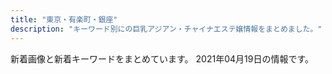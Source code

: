 ```yaml
---
title: "東京・有楽町・銀座"
description: "キーワード別にの巨乳アジアン・チャイナエステ嬢情報をまとめました。"
---
```


新着画像と新着キーワードをまとめています。
2021年04月19日の情報です。

<DmmAffiliateIns />
<KeywordTable
  shops={
    [
    {
        "station": "\u5c0f\u4f1d\u99ac\u753a\u99c53\u756a\u51fa\u53e3",
        "name": "\u30eb\u30ca\u30b7\u30e3\u30a4\u30f3",
        "img_links": [
            "http://luna-shine.info/uploads/lunashine/2019/12/e5beaee4bfa1e59bbee78987_201912071546181.jpg",
            "http://luna-shine.info/uploads/lunashine/2019/04/e5beaee4bfa1e59bbee78987_201903161627478.jpg",
            "http://luna-shine.info/uploads/lunashine/2014/04/image_e589afe69cac.png",
            "http://luna-shine.info/uploads/lunashine/2014/05/naomi1-276x3584.jpg",
            "http://luna-shine.info/uploads/lunashine/images/rq03.jpg",
            "http://luna-shine.info/uploads/lunashine/2015/09/1-12041z120344c1_e589afe69cac_e589afe69cac.jpg",
            "http://luna-shine.info/uploads/lunashine/2013/01/room-5.jpg",
            "http://luna-shine.info/uploads/lunashine/2019/05/e5beaee4bfa1e59bbee78987_201905171313091.jpg",
            "http://luna-shine.info/uploads/lunashine/2014/06/image-14.jpeg",
            "http://luna-shine.info/uploads/lunashine/2013/01/room-3.jpg",
            "http://luna-shine.info/uploads/lunashine/2013/01/room-10.jpg",
            "http://luna-shine.info/uploads/lunashine/2019/04/e5beaee4bfa1e59bbee78987_2019031616274791.jpg",
            "http://luna-shine.info/uploads/lunashine/2013/01/room-8.jpg",
            "http://luna-shine.info/uploads/lunashine/2013/01/room-7.jpg",
            "http://luna-shine.info/uploads/lunashine/2012/12/topview4.jpg",
            "http://luna-shine.info/uploads/lunashine/2015/01/11.jpg",
            "http://luna-shine.info/uploads/lunashine/2013/10/e381bfe382841_e589afe69cac.jpg",
            "http://luna-shine.info/uploads/lunashine/images/rq01.jpg",
            "http://luna-shine.info/uploads/lunashine/2014/06/image-15.jpeg",
            "http://luna-shine.info/uploads/lunashine/2019/03/e5beaee4bfa1e59bbee78987_201903161627476.jpg",
            "http://luna-shine.info/uploads/lunashine/2015/12/qqe59bbee7898720151214133747.jpg",
            "http://luna-shine.info/uploads/lunashine/2019/04/flash1.jpg",
            "http://luna-shine.info/uploads/lunashine/2013/05/p1020464_e589afe69cac.jpg",
            "http://luna-shine.info/uploads/lunashine/2014/06/9c1b42356edc1bb51d040e0a1783fa97.png",
            "http://luna-shine.info/uploads/lunashine/2015/01/2_e589afe69cac.jpg",
            "http://luna-shine.info/uploads/lunashine/2012/12/topview3.jpg",
            "http://luna-shine.info/uploads/lunashine/images/picup.png",
            "http://luna-shine.info/uploads/lunashine/2015/04/1111_e589afe69cac.jpg",
            "http://luna-shine.info/uploads/lunashine/2013/01/room-6.jpg",
            "http://luna-shine.info/uploads/lunashine/images/new_tit.jpg",
            "http://luna-shine.info/uploads/lunashine/2019/04/tel.jpg",
            "http://luna-shine.info/uploads/lunashine/2015/03/11111.jpg",
            "http://luna-shine.info/uploads/lunashine/2013/03/img_0522_e589afe69cac-1000x1333.jpg",
            "http://luna-shine.info/uploads/lunashine/2013/10/e381bfe38286e3818d-5_e589afe69cac.jpg",
            "http://luna-shine.info/uploads/lunashine/2015/04/1111_e589afe69cac1.jpg",
            "http://luna-shine.info/uploads/lunashine/2019/05/e5beaee4bfa1e59bbee78987_20190517131309.jpg",
            "http://luna-shine.info/uploads/lunashine/2016/11/31.jpg",
            "http://luna-shine.info/uploads/lunashine/2013/01/img_0370_e589afe69cac-276x368.jpg",
            "http://luna-shine.info/uploads/lunashine/2017/03/saki.jpg",
            "http://luna-shine.info/uploads/lunashine/2019/04/bottom.jpg",
            "http://luna-shine.info/uploads/lunashine/2013/01/room-1.jpg",
            "http://luna-shine.info/uploads/lunashine/2013/01/room-11.jpg",
            "http://luna-shine.info/uploads/lunashine/2020/01/e5beaee4bfa1e59bbee78987_20190517131309.jpg",
            "http://luna-shine.info/uploads/lunashine/2017/04/22221.jpg",
            "http://luna-shine.info/uploads/lunashine/2015/01/0.jpg",
            "http://luna-shine.info/uploads/lunashine/2013/01/qiu-1.jpg",
            "http://luna-shine.info/uploads/lunashine/2019/07/qqe59bbee78987201504181707251.jpg",
            "http://luna-shine.info/uploads/lunashine/2013/10/e38182e38286e381bf3_e589afe69cac.jpg",
            "http://luna-shine.info/uploads/lunashine/images/no-photo.jpg",
            "http://luna-shine.info/uploads/lunashine/2013/10/4_e589afe69cac.jpg",
            "http://luna-shine.info/uploads/lunashine/2019/01/e5beaee4bfa1e59bbee78987_20190124144601.jpg",
            "http://luna-shine.info/uploads/lunashine/2014/05/22.jpg",
            "http://luna-shine.info/uploads/lunashine/2013/11/e381afe3828be3818b-1000x1333.jpg",
            "http://luna-shine.info/uploads/lunashine/2016/12/img_4240.jpg",
            "http://luna-shine.info/uploads/lunashine/2013/01/room-2.jpg",
            "http://luna-shine.info/uploads/lunashine/2014/05/naomi1-276x3583.jpg",
            "http://luna-shine.info/uploads/lunashine/2017/03/saki1.jpg",
            "http://luna-shine.info/uploads/lunashine/2019/04/e5beaee4bfa1e59bbee78987_201903161627475.jpg",
            "http://luna-shine.info/uploads/lunashine/2018/05/2.jpg",
            "http://luna-shine.info/uploads/lunashine/images/new_d.jpg",
            "http://luna-shine.info/uploads/lunashine/2013/01/img_0427_e589afe69cac-276x368.jpg",
            "http://luna-shine.info/uploads/lunashine/2013/01/room-9.jpg",
            "http://luna-shine.info/uploads/lunashine/2013/10/e381bfe3818d2_e589afe69cac.jpg",
            "http://luna-shine.info/uploads/lunashine/2015/06/image1-266x4001.jpg",
            "http://luna-shine.info/uploads/lunashine/2012/12/topview0.jpg",
            "http://luna-shine.info/uploads/lunashine/2012/12/topview1.jpg",
            "http://luna-shine.info/uploads/lunashine/2013/11/e381afe3828be3818befbc92-1000x1333.jpg",
            "http://luna-shine.info/uploads/lunashine/2015/03/171f728230a16701d87b9e61ba70edf8.png",
            "http://luna-shine.info/uploads/lunashine/2012/12/mailmaka.jpg",
            "http://luna-shine.info/uploads/lunashine/2019/03/e5beaee4bfa1e59bbee78987_201903141535171.jpg",
            "http://luna-shine.info/uploads/lunashine/2015/03/8dbe4d07b4f1258c30f14b30e60c1466.png",
            "http://luna-shine.info/uploads/lunashine/2012/12/mobile.jpg",
            "http://luna-shine.info/uploads/lunashine/2019/12/e5beaee4bfa1e59bbee78987_20191207154634.jpg"
        ],
        "keywords": {
            "G": 6,
            "84": 3,
            "87": 12,
            "82": 3,
            "C": 12,
            "89": 21,
            "81": 3,
            "F": 6,
            "85": 6,
            "\u30bb\u30af\u30b7\u30fc": 1,
            "E": 13,
            "88": 21,
            "86": 6,
            "\u80f8": 2,
            "D": 30
        },
        "url": "http://luna-shine.info/"
    },
    {
        "station": "\u65b0\u5bcc\u753a\u99c5",
        "img_links": [
            "http://xn--vckg5a5c7c8c1czd.in.net/images/staff_images/cg5.jpg",
            "http://xn--vckg5a5c7c8c1czd.in.net/images/slider/slide2.jpg",
            "http://xn--vckg5a5c7c8c1czd.in.net/images/staff_images/top_small_16.jpg",
            "http://xn--vckg5a5c7c8c1czd.in.net/images/slider/slide3s.jpg",
            "http://xn--vckg5a5c7c8c1czd.in.net/images/staff_images/cg14.jpg",
            "http://xn--vckg5a5c7c8c1czd.in.net/images/staff_images/top_small_14.jpg",
            "http://xn--vckg5a5c7c8c1czd.in.net/images/staff_images/top_small_17.jpg",
            "http://xn--vckg5a5c7c8c1czd.in.net/images/an_2_05.jpg",
            "http://xn--vckg5a5c7c8c1czd.in.net/images/QRcode.jpg",
            "http://xn--vckg5a5c7c8c1czd.in.net/images/slider/slide2s.jpg",
            "http://xn--vckg5a5c7c8c1czd.in.net/images/an_1_02.jpg",
            "http://xn--vckg5a5c7c8c1czd.in.net/images/no.png",
            "http://xn--vckg5a5c7c8c1czd.in.net/images/an_2_06.jpg",
            "http://xn--vckg5a5c7c8c1czd.in.net/images/slider/slide1.jpg",
            "http://xn--vckg5a5c7c8c1czd.in.net/images/an_2_03.jpg",
            "http://xn--vckg5a5c7c8c1czd.in.net/images/an_2_07.jpg",
            "http://xn--vckg5a5c7c8c1czd.in.net/images/an_1_07.jpg",
            "http://xn--vckg5a5c7c8c1czd.in.net/images/an_2_02.jpg",
            "http://xn--vckg5a5c7c8c1czd.in.net/images/an_1_06.jpg",
            "http://xn--vckg5a5c7c8c1czd.in.net/images/an_1_03.jpg",
            "http://xn--vckg5a5c7c8c1czd.in.net/images/staff_images/cg17.jpg",
            "http://xn--vckg5a5c7c8c1czd.in.net/images/slider/slide3.jpg",
            "http://xn--vckg5a5c7c8c1czd.in.net/images/an_2_04.jpg",
            "http://xn--vckg5a5c7c8c1czd.in.net/images/staff_images/top_small_5.jpg",
            "http://xn--vckg5a5c7c8c1czd.in.net/images/an_1_04.jpg",
            "http://xn--vckg5a5c7c8c1czd.in.net/images/staff_images/top_small_1.jpg",
            "http://xn--vckg5a5c7c8c1czd.in.net/images/slider/slide1s.jpg",
            "http://xn--vckg5a5c7c8c1czd.in.net/images/index_01.jpg",
            "http://xn--vckg5a5c7c8c1czd.in.net/images/staff_images/cg1.jpg",
            "http://xn--vckg5a5c7c8c1czd.in.net/images/staff_images/cg16.jpg"
        ],
        "name": "\u7652\u3057\u306e\u6d77",
        "url": "http://xn--vckg5a5c7c8c1czd.in.net/",
        "keywords": {
            "86": 20,
            "D": 16,
            "E": 4
        }
    },
    {
        "keywords": {
            "89": 3,
            "85": 3,
            "D": 6,
            "88": 3,
            "C": 3,
            "86": 6,
            "E": 6
        },
        "url": "http://sweet-massage.work/",
        "img_links": [
            "http://sweet-massage.work/sp/img/st4.jpg",
            "http://sweet-massage.work/sp/img/s2.jpg",
            "http://sweet-massage.work/img/foot-body.jpg",
            "http://sweet-massage.work/img/nos.jpg",
            "http://sweet-massage.work/img/sta3.jpg",
            "http://sweet-massage.work/sp/img/st02.jpg",
            "http://sweet-massage.work/img/st03.jpg",
            "http://sweet-massage.work/sp/img/st005.jpg",
            "http://sweet-massage.work/img/s2.jpg",
            "http://sweet-massage.work/sp/img/time.jpg",
            "http://sweet-massage.work/sp/img/t-r.jpg",
            "http://sweet-massage.work/img/st02.jpg",
            "http://sweet-massage.work/sp/img/st03.jpg",
            "http://sweet-massage.work/img/st005.jpg",
            "http://sweet-massage.work/sp/img/s4.jpg",
            "http://sweet-massage.work/sp/img/s3.jpg",
            "http://sweet-massage.work/sp/img/t-a.jpg",
            "http://sweet-massage.work/img/m1.png",
            "http://sweet-massage.work/sp/img/st04.jpg",
            "http://sweet-massage.work/sp/img/st01.jpg",
            "http://sweet-massage.work/sp/img/add2.jpg",
            "http://sweet-massage.work/sp/img/t-o.jpg",
            "http://sweet-massage.work/sp/img/st5.jpg",
            "http://sweet-massage.work/img/sta2.jpg",
            "http://sweet-massage.work/sp/img/pc.jpg",
            "http://sweet-massage.work/sp/img/t-s.jpg",
            "http://sweet-massage.work/img/st4.jpg",
            "http://sweet-massage.work/sp/img/add.jpg",
            "http://sweet-massage.work/sp/img/tit.jpg",
            "http://sweet-massage.work/img/st04.jpg",
            "http://sweet-massage.work/sp/img/tel.jpg",
            "http://sweet-massage.work/sp/img/sys.jpg",
            "http://sweet-massage.work/img/s5.jpg",
            "http://sweet-massage.work/img/st05.jpg",
            "http://sweet-massage.work/sp/img/st3.jpg",
            "http://sweet-massage.work/img/s1.jpg",
            "http://sweet-massage.work/img/sta4.jpg",
            "http://sweet-massage.work/sp/img/botton.jpg",
            "http://sweet-massage.work/img/st01.jpg",
            "http://sweet-massage.work/sp/img/t-t.jpg",
            "http://sweet-massage.work/img/st5.jpg",
            "http://sweet-massage.work/img/st3.jpg",
            "http://sweet-massage.work/img/st1.jpg",
            "http://sweet-massage.work/sp/img/st2.jpg",
            "http://sweet-massage.work/img/mobile-1.png",
            "http://sweet-massage.work/sp/img/st05.jpg",
            "http://sweet-massage.work/sp/img/s5.jpg",
            "http://sweet-massage.work/img/st2.jpg",
            "http://sweet-massage.work/img/s3.jpg",
            "http://sweet-massage.work/sp/img/info.jpg",
            "http://sweet-massage.work/sp/img/pic.jpg",
            "http://sweet-massage.work/img/sta1.jpg",
            "http://sweet-massage.work/sp/img/st1.jpg",
            "http://sweet-massage.work/img/sta5.jpg",
            "http://sweet-massage.work/img/s4.jpg"
        ],
        "station": "\u8305\u5834\u753a\u99c53\u756a\u51fa\u53e3",
        "name": "Sweet"
    },
    {
        "url": "https://melodyspa.tokyo/",
        "station": "JR\u65b0\u65e5\u672c\u6a4b\u99c56\u756a\u51fa\u53e3",
        "img_links": [
            "https://melodyspa.tokyo/images/st/miho.jpg",
            "https://melodyspa.tokyo/images/st/ringo.jpg",
            "https://melodyspa.tokyo/images/st/risa.jpg",
            "https://melodyspa.tokyo/images/st/yuri.jpg",
            "https://melodyspa.tokyo/images/st/yuna1.jpg",
            "https://melodyspa.tokyo/images/st/rara2.jpg",
            "https://melodyspa.tokyo/images/st/mina2.jpg",
            "https://melodyspa.tokyo/images/st/you3.jpg",
            "https://melodyspa.tokyo/images/st/yuna2.jpg",
            "https://melodyspa.tokyo/images/st/yuna.jpg",
            "https://melodyspa.tokyo/images/st/mina.jpg",
            "https://melodyspa.tokyo/images/share/pagetop.png",
            "https://melodyspa.tokyo/images/st/you.jpg",
            "https://melodyspa.tokyo/images/topimage/topimage.jpg",
            "https://melodyspa.tokyo/images/st/you2.jpg"
        ],
        "name": "Melody Spa -\u30e1\u30ed\u30c7\u30a3 \u30b9\u30d1-",
        "keywords": {
            "86": 4,
            "C": 30,
            "F": 2
        }
    },
    {
        "station": "\u6771\u9280\u5ea7\u99c5A7\u51fa\u53e3",
        "keywords": {
            "D": 4,
            "C": 1,
            "E": 1,
            "89": 1,
            "87": 1
        },
        "img_links": [
            "https://est-tiara.info/staffPhoto/b20201016083828.jpg",
            "https://est-tiara.info/staffPhoto/b20210304095623.jpg",
            "https://est-tiara.info/js/sliderLine/slide_next.png",
            "https://est-tiara.info/images/mobile.png",
            "https://est-tiara.info/staffPhoto/s20210304095739.jpg",
            "https://est-tiara.info/staffPhoto/b20201016083614.jpg",
            "https://est-tiara.info/staffPhoto/s20201016083828.jpg",
            "https://est-tiara.info/images/gallery/r8.jpg",
            "https://est-tiara.info/staffPhoto/s20210304095845.jpg",
            "https://est-tiara.info/images/gallery/r3.jpg",
            "https://est-tiara.info/images/gallery/r7.jpg",
            "https://est-tiara.info/images/returnBtn.png",
            "https://est-tiara.info/staffPhoto/b20210304095845.jpg",
            "https://est-tiara.info/staffPhoto/b20210304095739.jpg",
            "https://est-tiara.info/staffPhoto/s20210304100038.jpg",
            "https://est-tiara.info/images/gallery/r1.jpg",
            "https://est-tiara.info/images/gallery/r6.jpg",
            "https://est-tiara.info/images/gallery/r5.jpg",
            "https://est-tiara.info/images/gallery/r4.jpg",
            "https://est-tiara.info/uploadfiles/Image/campaignEstTiaraInfo.jpg",
            "https://est-tiara.info/js/sliderLine/slide_prev.png",
            "https://est-tiara.info/images/gallery/r2.jpg",
            "https://est-tiara.info/staffPhoto/b20210304100038.jpg",
            "https://est-tiara.info/staffPhoto/s20210304095623.jpg",
            "https://est-tiara.info/staffPhoto/s20210304100121.jpg",
            "https://est-tiara.info/staffPhoto/b20210304100121.jpg",
            "https://est-tiara.info/staffPhoto/s20201016083614.jpg"
        ],
        "url": "https://est-tiara.info/",
        "name": "Tiara-\u30c6\u30a4\u30a2\u30e9-"
    },
    {
        "keywords": {
            "87": 3,
            "85": 3,
            "D": 9,
            "86": 6,
            "E": 4,
            "88": 1
        },
        "name": "\u6843\u82b1\u6c34*\u3068\u3046\u304b\u3059\u3044",
        "url": "http://toukasui.jpn.mn/",
        "station": "\u6771\u9280\u5ea7\u99c55\u756a\u51fa\u53e3",
        "img_links": [
            "http://toukasui.jpn.mn/photos/sites/49/2020/09/202009151644200.jpg",
            "http://toukasui.jpn.mn/images/s_staff.png",
            "http://toukasui.jpn.mn/photos/sites/49/2019/07/2019070111270334.jpg",
            "http://toukasui.jpn.mn/photos/sites/49/2019/03/2019030615101559.jpg",
            "http://toukasui.jpn.mn/images/top.jpg",
            "http://toukasui.jpn.mn/photos/sites/49/2021/04/2021041715313779.jpg",
            "http://toukasui.jpn.mn/photos/sites/49/2018/11/2018111701424587.jpg",
            "http://toukasui.jpn.mn/photos/sites/49/2019/02/2019020710305082.jpg",
            "http://toukasui.jpn.mn/photos/sites/49/2021/04/2021040817571791.jpg",
            "http://toukasui.jpn.mn/photos/sites/49/2018/12/2018121411170742.jpg",
            "http://toukasui.jpn.mn/photos/sites/49/2019/09/2019091616543823.jpg",
            "http://toukasui.jpn.mn/images/pick.jpg",
            "http://toukasui.jpn.mn/photos/sites/49/2018/11/2018110702420266.jpg",
            "http://toukasui.jpn.mn/photos/sites/49/2019/08/2019082510480041.jpg",
            "http://toukasui.jpn.mn/images/mobile.jpg",
            "http://toukasui.jpn.mn/images/news.jpg",
            "http://toukasui.jpn.mn/photos/sites/49/2019/02/2019021519245846.jpg",
            "http://toukasui.jpn.mn/images/face.jpg",
            "http://toukasui.jpn.mn/photos/sites/49/2019/08/2019081010463794.jpg",
            "http://toukasui.jpn.mn/photos/sites/49/2019/06/2019061711394937.jpg",
            "http://toukasui.jpn.mn/photos/sites/49/2019/11/2019111002374421.jpg"
        ]
    },
    {
        "station": "\u6c34\u5929\u5bae\u524d\u99c56\u756a\u51fa\u53e3",
        "keywords": {},
        "img_links": [
            "http://e-berry.work/sp/images/newface.png",
            "http://e-berry.work/images/10.jpg",
            "http://e-berry.work/img/aya1.jpg",
            "http://e-berry.work/sp/staff/ai.jpg",
            "http://e-berry.work/sp/img/ai1.jpg",
            "http://e-berry.work/images/int1.jpg",
            "http://e-berry.work/sp/images/sys1.png",
            "http://e-berry.work/sp/images/sys2.png",
            "http://e-berry.work/sp/images/topgirl.png",
            "http://e-berry.work/sp/images/b2.jpg",
            "http://e-berry.work/sp/img/yoko1.jpg",
            "http://e-berry.work/sp/images/b1.jpg",
            "http://e-berry.work/images/b2.jpg",
            "http://e-berry.work/images/interior_t.jpg",
            "http://e-berry.work/img/nene1.jpg",
            "http://e-berry.work/images/sys1.jpg",
            "http://e-berry.work/sp/images/9.jpg",
            "http://e-berry.work/sp/images/footer.jpg",
            "http://e-berry.work/sp/images/sys3.png",
            "http://e-berry.work/staff/aya.jpg",
            "http://e-berry.work/sp/img/moka1.jpg",
            "http://e-berry.work/sp/images/concept.jpg",
            "http://e-berry.work/images/b1.jpg",
            "http://e-berry.work/images/rec1.jpg",
            "http://e-berry.work/sp/staff/nene.jpg",
            "http://e-berry.work/images/newface.jpg",
            "http://e-berry.work/staff/nene.jpg",
            "http://e-berry.work/sp/staff/rina.jpg",
            "http://e-berry.work/sp/images/int1.png",
            "http://e-berry.work/sp/staff/hikari.jpg",
            "http://e-berry.work/images/int2.jpg",
            "http://e-berry.work/images/concept.jpg",
            "http://e-berry.work/images/sys2.jpg",
            "http://e-berry.work/images/sys3.jpg",
            "http://e-berry.work/img/ayumi1.jpg",
            "http://e-berry.work/sp/img/aya1.jpg",
            "http://e-berry.work/sp/images/head.jpg",
            "http://e-berry.work/staff/ayumi.jpg",
            "http://e-berry.work/staff/natumi.jpg",
            "http://e-berry.work/sp/staff/ayumi.jpg",
            "http://e-berry.work/images/9.jpg",
            "http://e-berry.work/sp/images/newsb.png",
            "http://e-berry.work/sp/images/staff_t.png",
            "http://e-berry.work/sp/staff/yoko.jpg",
            "http://e-berry.work/images/head.jpg",
            "http://e-berry.work/sp/images/news.png",
            "http://e-berry.work/images/news_t.jpg",
            "http://e-berry.work/sp/images/10.jpg",
            "http://e-berry.work/img/hikari1.jpg",
            "http://e-berry.work/sp/img/haruka1.jpg",
            "http://e-berry.work/sp/images/interior_t.png",
            "http://e-berry.work/staff/hikari.jpg",
            "http://e-berry.work/sp/img/nene1.jpg",
            "http://e-berry.work/sp/images/tel.png",
            "http://e-berry.work/sp/img/ayumi1.jpg",
            "http://e-berry.work/images/staff_t.jpg",
            "http://e-berry.work/sp/images/ac1.jpg",
            "http://e-berry.work/staff/ai.jpg",
            "http://e-berry.work/img/rina1.jpg",
            "http://e-berry.work/sp/img/natumi1.jpg",
            "http://e-berry.work/img/ai1.jpg",
            "http://e-berry.work/staff/moka.jpg",
            "http://e-berry.work/images/newsb.png",
            "http://e-berry.work/images/rec2.jpg",
            "http://e-berry.work/sp/staff/haruka.jpg",
            "http://e-berry.work/sp/images/rec2.png",
            "http://e-berry.work/sp/img/hikari1.jpg",
            "http://e-berry.work/sp/staff/natumi.jpg",
            "http://e-berry.work/img/moka1.jpg",
            "http://e-berry.work/sp/staff/aya.jpg",
            "http://e-berry.work/img/natumi1.jpg",
            "http://e-berry.work/sp/images/rec1.jpg",
            "http://e-berry.work/staff/yoko.jpg",
            "http://e-berry.work/sp/images/int2.png",
            "http://e-berry.work/img/haruka1.jpg",
            "http://e-berry.work/img/yoko1.jpg",
            "http://e-berry.work/images/tgirl.jpg",
            "http://e-berry.work/staff/haruka.jpg",
            "http://e-berry.work/images/ac1.jpg",
            "http://e-berry.work/images/sm.jpg",
            "http://e-berry.work/sp/staff/moka.jpg",
            "http://e-berry.work/sp/img/rina1.jpg",
            "http://e-berry.work/staff/rina.jpg"
        ],
        "name": "\u30a2\u30ed\u30de\u30a2\u30ea\u30a2",
        "url": "http://e-berry.work/index.html"
    },
    {
        "img_links": [
            "http://yurarika.work/staff/aya1.jpg",
            "http://yurarika.work/staff/mika1.jpg",
            "http://yurarika.work/staff/aya.jpg",
            "http://yurarika.work/staff/mirai.jpg",
            "http://yurarika.work/staff/rara1.jpg",
            "http://yurarika.work/staff/aya2.jpg",
            "http://yurarika.work/staff/mirai1.jpg",
            "http://yurarika.work/staff/rara2.jpg",
            "http://yurarika.work/staff/mirai2.jpg",
            "http://yurarika.work/staff/mika2.jpg",
            "http://yurarika.work/staff/rara.jpg",
            "http://yurarika.work/img/all/loader.png",
            "http://yurarika.work/staff/mika.jpg"
        ],
        "url": "http://yurarika.work/",
        "name": "\u3086\u3089\u308a\u9999",
        "keywords": {
            "88": 6,
            "85": 10,
            "C": 14,
            "86": 4,
            "D": 6
        },
        "station": "\u6c34\u5929\u5bae\u524d\u99c58\u756a\u51fa\u53e3"
    },
    {
        "url": "http://www.comodo.relaxjp.info/",
        "img_links": [
            "http://www.comodo.relaxjp.info/images/s_news.jpg",
            "http://www.comodo.relaxjp.info/images/s_staff.jpg",
            "http://www.comodo.relaxjp.info/files/011-02.jpg",
            "http://www.comodo.relaxjp.info/files/013.jpg",
            "http://www.comodo.relaxjp.info/files/012-02.jpg",
            "http://www.comodo.relaxjp.info/files/014-02.jpg",
            "http://www.comodo.relaxjp.info/images/s_link.jpg",
            "http://www.comodo.relaxjp.info/images/top.png",
            "http://www.comodo.relaxjp.info/images/hua.jpg",
            "http://www.comodo.relaxjp.info/files/015-02.jpg",
            "http://www.comodo.relaxjp.info/files/012.jpg",
            "http://www.comodo.relaxjp.info/files/010-03.jpg",
            "http://www.comodo.relaxjp.info/images/bj1.jpg",
            "http://www.comodo.relaxjp.info/files/015.jpg",
            "http://www.comodo.relaxjp.info/files/015-03.jpg",
            "http://www.comodo.relaxjp.info/files/001-02.jpg",
            "http://www.comodo.relaxjp.info/files/014.jpg",
            "http://www.comodo.relaxjp.info/images/bj3.jpg",
            "http://www.comodo.relaxjp.info/files/010-02.jpg",
            "http://www.comodo.relaxjp.info/images/s_info.jpg",
            "http://www.comodo.relaxjp.info/files/001.jpg",
            "http://www.comodo.relaxjp.info/files/013-02.jpg",
            "http://www.comodo.relaxjp.info/files/014-03.jpg",
            "http://www.comodo.relaxjp.info/files/010.jpg",
            "http://www.comodo.relaxjp.info/files/011-03.jpg",
            "http://www.comodo.relaxjp.info/files/013-03.jpg",
            "http://www.comodo.relaxjp.info/files/012-03.jpg",
            "http://www.comodo.relaxjp.info/files/001-03.jpg",
            "http://www.comodo.relaxjp.info/files/011.jpg"
        ],
        "name": "COMODO -\u30b3\u30e2\u30c9-",
        "keywords": {
            "87": 6,
            "E": 1,
            "D": 6,
            "90": 1
        },
        "station": "\u99ac\u55b0\u6a2a\u5c71\u99c5A2\u51fa\u53e3"
    },
    {
        "name": "For you",
        "keywords": {
            "87": 1,
            "83": 1,
            "93": 1,
            "86": 1,
            "E": 3,
            "85": 3,
            "C": 3,
            "89": 1,
            "G": 1,
            "90": 1,
            "D": 2,
            "91": 1
        },
        "img_links": [
            "http://f-relaxe.net/images/index_08.jpg",
            "http://f-relaxe.net/girl/02a.jpg",
            "http://f-relaxe.net/girl/07.jpg",
            "http://f-relaxe.net/images/index_07.jpg",
            "http://f-relaxe.net/girl/04.jpg",
            "http://f-relaxe.net/girl/012a.jpg",
            "http://f-relaxe.net/images/rec_11.jpg",
            "http://f-relaxe.net/girl/00.jpg",
            "http://f-relaxe.net/images/index_04.jpg",
            "http://f-relaxe.net/images/index_17.jpg",
            "http://f-relaxe.net/girl/013.jpg",
            "http://f-relaxe.net/girl/013a.jpg",
            "http://f-relaxe.net/images/sub_10.jpg",
            "http://f-relaxe.net/girl/09.jpg",
            "http://f-relaxe.net/images/index_06.jpg",
            "http://f-relaxe.net/images/staff_11.jpg",
            "http://f-relaxe.net/girl/08.jpg",
            "http://f-relaxe.net/images/line.jpg",
            "http://f-relaxe.net/images/index_05.jpg",
            "http://f-relaxe.net/images/index_18.jpg",
            "http://f-relaxe.net/images/rec.jpg",
            "http://f-relaxe.net/images/index_09.jpg",
            "http://f-relaxe.net/images/02.jpg",
            "http://f-relaxe.net/images/index_01.jpg",
            "http://f-relaxe.net/girl/011a.jpg",
            "http://f-relaxe.net/girl/017.jpg",
            "http://f-relaxe.net/girl/07a.jpg",
            "http://f-relaxe.net/images/index_10.jpg",
            "http://f-relaxe.net/images/index_13.jpg",
            "http://f-relaxe.net/girl/011.jpg",
            "http://f-relaxe.net/images/sub_12.jpg",
            "http://f-relaxe.net/images/index_119.jpg",
            "http://f-relaxe.net/images/03.jpg",
            "http://f-relaxe.net/girl/010.jpg",
            "http://f-relaxe.net/girl/010a.jpg",
            "http://f-relaxe.net/images/01.jpg",
            "http://f-relaxe.net/girl/08a.jpg",
            "http://f-relaxe.net/images/index_14.jpg",
            "http://f-relaxe.net/girl/012.jpg",
            "http://f-relaxe.net/images/index_03.jpg",
            "http://f-relaxe.net/images/index_12.jpg",
            "http://f-relaxe.net/images/index_16.jpg",
            "http://f-relaxe.net/girl/02.jpg",
            "http://f-relaxe.net/girl/024.jpg",
            "http://f-relaxe.net/images/info_11.jpg",
            "http://f-relaxe.net/girl/09a.jpg",
            "http://f-relaxe.net/images/info.jpg",
            "http://f-relaxe.net/images/sub_15.jpg"
        ],
        "station": "JR\u6771\u4eac\u99c5\u516b\u91cd\u6d32\u5317\u53e3",
        "url": "http://f-relaxe.net"
    },
    {
        "keywords": {},
        "img_links": [
            "http://eve-esthe.com/images/icon_new.png",
            "http://eve-esthe.com/images/04.jpg",
            "http://eve-esthe.com/images/wari.jpg",
            "http://eve-esthe.com/images/01.jpg",
            "http://eve-esthe.com/images/03.jpg",
            "http://eve-esthe.com/images/02.jpg"
        ],
        "name": "Eve",
        "station": "\u6c34\u5929\u5bae\u524d\u99c54\u756a\u51fa\u53e3",
        "url": "http://eve-esthe.com/"
    },
    {
        "name": "Dream",
        "url": "https://ningyocho-esthe.work/",
        "station": "\u4eba\u5f62\u753a\u99c5A1\u51fa\u53e3",
        "img_links": [
            "https://ningyocho-esthe.work/images/dream/staff/3.jpg",
            "https://ningyocho-esthe.work/images/dream/common/header_phone_pc.png",
            "https://ningyocho-esthe.work/images/dream/common/credit_02.png",
            "https://ningyocho-esthe.work/images/dream/common/gallery_08.png",
            "https://ningyocho-esthe.work/images/dream/common/gallery_06.png",
            "https://ningyocho-esthe.work/images/dream/home/teaser.png",
            "https://ningyocho-esthe.work/images/dream/staff/13.jpg",
            "https://ningyocho-esthe.work/images/dream/staff/1.jpg",
            "https://ningyocho-esthe.work/images/dream/staff/2.jpg",
            "https://ningyocho-esthe.work/images/dream/common/credit_03.png",
            "https://ningyocho-esthe.work/images/dream/common/gallery_07.png",
            "https://ningyocho-esthe.work/images/dream/common/gallery_09.png",
            "https://ningyocho-esthe.work/images/dream/common/gallery_01.png",
            "https://ningyocho-esthe.work/images/dream/common/gallery_05.png",
            "https://ningyocho-esthe.work/images/dream/home/image_01.png",
            "https://ningyocho-esthe.work/images/dream/common/side_bnr_02.png",
            "https://ningyocho-esthe.work/images/dream/staff/\u30ca\u30ca.jpg",
            "https://ningyocho-esthe.work/images/dream/staff/imgapp6.jpg",
            "https://ningyocho-esthe.work/images/dream/home/image_03.png",
            "https://ningyocho-esthe.work/images/dream/common/gallery_03.png",
            "https://ningyocho-esthe.work/images/dream/common/gallery_02.png",
            "https://ningyocho-esthe.work/images/dream/common/gallery_04.png",
            "https://ningyocho-esthe.work/images/dream/staff/imgapp_3.jpg",
            "https://ningyocho-esthe.work/images/dream/common/gallery_10.png",
            "https://ningyocho-esthe.work/images/dream/staff/imgapp_1.jpg",
            "https://ningyocho-esthe.work/images/dream/common/header_info.png",
            "https://ningyocho-esthe.work/images/dream/staff/\u3042\u307f.jpg",
            "https://ningyocho-esthe.work/images/dream/home/image_02.png",
            "https://ningyocho-esthe.work/images/dream/common/credit_01.png",
            "https://ningyocho-esthe.work/images/dream/common/side_bnr_01.png"
        ],
        "keywords": {
            "88": 1,
            "\u30bb\u30af\u30b7\u30fc": 3
        }
    },
    {
        "keywords": {},
        "url": "http://s-este.net/",
        "name": "\u30e9\u30d5\u30a3\u30fc\u30eb",
        "station": "\u65b0\u65e5\u672c\u6a4b\u99c55\u756a\u51fa\u53e3",
        "img_links": []
    },
    {
        "name": "\u7d05\u8449",
        "img_links": [
            "http://arm-heal.com/pic/topimg4.png",
            "http://arm-heal.com/pic/topimg1.png",
            "http://arm-heal.com/staff/yuki/01.jpg",
            "http://arm-heal.com/staff/aya/01.jpg",
            "http://arm-heal.com/staff/miya/01mb.jpg",
            "http://arm-heal.com/staff/yuki/01mb.jpg",
            "http://arm-heal.com/staff/yuuyuu/01.jpg",
            "http://arm-heal.com/staff/hikari/01.jpg",
            "http://arm-heal.com/pic/topimg3.png",
            "http://arm-heal.com/img/corona.png",
            "http://arm-heal.com/staff/miki/01.jpg",
            "http://arm-heal.com/i/files/homeimg.jpg",
            "http://arm-heal.com/img/ttl_staff.jpg",
            "http://arm-heal.com/pic/topimg5.png",
            "http://arm-heal.com/pic/topimg2.png",
            "http://arm-heal.com/img/att.png",
            "http://arm-heal.com/staff/miya/01.jpg",
            "http://arm-heal.com/staff/aya/01mb.jpg",
            "http://arm-heal.com/img/ttl_rec.png",
            "http://arm-heal.com/img/ttl_mobile.png",
            "http://arm-heal.com/staff/hikari/01mb.jpg",
            "http://arm-heal.com/staff/yuuyuu/01mb.jpg",
            "http://arm-heal.com/pic/head.jpg",
            "http://arm-heal.com/staff/miki/01mb.jpg"
        ],
        "keywords": {
            "C": 15
        },
        "url": "http://arm-heal.com/",
        "station": "\u516b\u4e01\u5800\u99c5A5\u53e3"
    },
    {
        "keywords": {},
        "url": "http://tokyo-relaxtime.asia/",
        "img_links": [
            "http://tokyo-relaxtime.asia/img/cast/momo-01.jpg",
            "http://tokyo-relaxtime.asia/img/cast/miki-04.jpg",
            "http://tokyo-relaxtime.asia/img/cast/miki-02.jpg",
            "http://tokyo-relaxtime.asia/img/cast/ai-02.jpg",
            "http://tokyo-relaxtime.asia/img/interior/lobby-1.jpg",
            "http://tokyo-relaxtime.asia/img/cast/miki-01.jpg",
            "http://tokyo-relaxtime.asia/img/cast/alice-02.jpg",
            "http://tokyo-relaxtime.asia/img/cast/ai-04.jpg",
            "http://tokyo-relaxtime.asia/img/interior/corridor-1.jpg",
            "http://tokyo-relaxtime.asia/img/cast/momo-02.jpg",
            "http://tokyo-relaxtime.asia/img/cast/alice-01.jpg",
            "http://tokyo-relaxtime.asia/img/slick/st-6.jpg",
            "http://tokyo-relaxtime.asia/img/slick/st-1.jpg",
            "http://tokyo-relaxtime.asia/img/slick/st-3.jpg",
            "http://tokyo-relaxtime.asia/img/cast/ai-03.jpg",
            "http://tokyo-relaxtime.asia/img/cast/yuka-03.jpg",
            "http://tokyo-relaxtime.asia/img/cast/alice-04.jpg",
            "http://tokyo-relaxtime.asia/img/cast/ai-01.jpg",
            "http://tokyo-relaxtime.asia/img/cast/yuka-01.jpg",
            "http://tokyo-relaxtime.asia/img/cast/alice-03.jpg",
            "http://tokyo-relaxtime.asia/img/slick/st-4.jpg",
            "http://tokyo-relaxtime.asia/img/tw_mark.png",
            "http://tokyo-relaxtime.asia/img/cast/momo-03.jpg",
            "http://tokyo-relaxtime.asia/img/cast/yuka-02.jpg",
            "http://tokyo-relaxtime.asia/img/cast/miki-03.jpg",
            "http://tokyo-relaxtime.asia/img/cast/momo-04.jpg",
            "http://tokyo-relaxtime.asia/img/slick/st-5.jpg",
            "http://tokyo-relaxtime.asia/img/cast/yuka-04.jpg"
        ],
        "name": "Evergrace-\u30a8\u30d0\u30fc\u30b0\u30ec\u30fc\u30b9-",
        "station": "\u6771\u65e5\u672c\u6a4b\u99c5A2\u51fa\u53e3"
    },
    {
        "img_links": [
            "https://angel-love.tyo.cm/images/s_news.jpg",
            "https://angel-love.tyo.cm/images/mobile.jpg",
            "https://angel-love.tyo.cm/photos/sites/27/2021/03/2021031704243422.jpg",
            "https://angel-love.tyo.cm/photos/sites/27/2021/03/2021033001385486.jpg",
            "https://angel-love.tyo.cm/images/room4.jpg",
            "https://angel-love.tyo.cm/images/news_bj3.jpg",
            "https://angel-love.tyo.cm/images/info.jpg",
            "https://angel-love.tyo.cm/photos/sites/27/2021/03/202103300138536.jpg",
            "https://angel-love.tyo.cm/images/room1.jpg",
            "https://angel-love.tyo.cm/photos/sites/27/2021/04/2021041903193760.jpg",
            "https://angel-love.tyo.cm/images/room3.jpg",
            "https://angel-love.tyo.cm/photos/sites/27/2021/03/2021031704243332.jpg",
            "https://angel-love.tyo.cm/photos/sites/27/2021/04/2021041909433771.jpg",
            "https://angel-love.tyo.cm/images/room2.jpg",
            "https://angel-love.tyo.cm/photos/sites/27/2021/04/2021041903203173.jpg",
            "https://angel-love.tyo.cm/images/s_staff.png",
            "https://angel-love.tyo.cm/images/news_bj1.jpg",
            "https://angel-love.tyo.cm/images/s3.jpg",
            "https://angel-love.tyo.cm/photos/sites/27/2021/04/2021041903175212.jpg",
            "https://angel-love.tyo.cm/images/s1.jpg",
            "https://angel-love.tyo.cm/images/top.jpg"
        ],
        "keywords": {
            "86": 12,
            "85": 18,
            "87": 12,
            "D": 36,
            "83": 6,
            "E": 12
        },
        "name": "Angel Love",
        "url": "https://angel-love.tyo.cm/",
        "station": "\u9280\u5ea7\u99c5A5\u51fa\u53e3"
    },
    {
        "keywords": {},
        "name": "\u5143\u6c17\u30e2\u30ea\u30e2\u30ea",
        "img_links": [
            "http://www.kayabatyo-massage.work/images/no_image.jpg",
            "http://www.kayabatyo-massage.work/images/recruit/point_07.png",
            "http://www.kayabatyo-massage.work/staff/kaoru.jpg",
            "http://www.kayabatyo-massage.work/images/recruit/point_09.png",
            "http://www.kayabatyo-massage.work/images/trigger.jpg",
            "http://www.kayabatyo-massage.work/images/sw_home.png",
            "http://www.kayabatyo-massage.work/images/sw_tel.png",
            "http://www.kayabatyo-massage.work/staff/hinata.jpg",
            "http://www.kayabatyo-massage.work/images/recruit/point_06.png",
            "http://www.kayabatyo-massage.work/images/mainvisual_02.jpg",
            "http://www.kayabatyo-massage.work/images/recruit/message_03.png",
            "http://www.kayabatyo-massage.work/images/recruit/nagare_06.png",
            "http://www.kayabatyo-massage.work/images/recruit/nagare_05.png",
            "http://www.kayabatyo-massage.work/images/mainvisual_02_s.jpg",
            "http://www.kayabatyo-massage.work/images/recruit/nagare_02.jpg",
            "http://www.kayabatyo-massage.work/images/icon_ranking_03.png",
            "http://www.kayabatyo-massage.work/images/mainvisual_01_s.jpg",
            "http://www.kayabatyo-massage.work/images/recruit/sp_mainvisual.jpg",
            "http://www.kayabatyo-massage.work/images/head_therapist.jpg",
            "http://www.kayabatyo-massage.work/images/head_interior.jpg",
            "http://www.kayabatyo-massage.work/images/recruit/point_03.png",
            "http://www.kayabatyo-massage.work/images/recruit/nagare_03.jpg",
            "http://www.kayabatyo-massage.work/images/recruit/req_03.jpg",
            "http://www.kayabatyo-massage.work/staff/nanami.jpg",
            "http://www.kayabatyo-massage.work/images/icon_ranking_02.png",
            "http://www.kayabatyo-massage.work/images/mainvisual_01.jpg",
            "http://www.kayabatyo-massage.work/images/recruit/nagare_01.jpg",
            "http://www.kayabatyo-massage.work/images/recruit/point_04.png",
            "http://www.kayabatyo-massage.work/images/recruit/point_05.png",
            "http://www.kayabatyo-massage.work/images/recruit/point_08.png",
            "http://www.kayabatyo-massage.work/images/recruit/nagare_07.png",
            "http://www.kayabatyo-massage.work/images/icon_ranking_01.png",
            "http://www.kayabatyo-massage.work/images/icon_new.png"
        ],
        "station": "\u8305\u5834\u753a\u99c511\u756a\u51fa\u53e3",
        "url": "http://www.kayabatyo-massage.work/"
    },
    {
        "url": "http://www.hitomebore.esjp.info/",
        "station": "\u65b0\u5bcc\u753a\u99c53\u756a\u51fa\u53e3",
        "img_links": [
            "http://www.hitomebore.esjp.info/files/015.jpg",
            "http://www.hitomebore.esjp.info/files/009.jpg",
            "http://www.hitomebore.esjp.info/files/010.jpg",
            "http://www.hitomebore.esjp.info/files/012.jpg",
            "http://www.hitomebore.esjp.info/files/002.jpg",
            "http://www.hitomebore.esjp.info/files/008.jpg",
            "http://www.hitomebore.esjp.info/images/mainImg2.jpg",
            "http://www.hitomebore.esjp.info/images/m1.jpg",
            "http://www.hitomebore.esjp.info/images/m2.jpg",
            "http://www.hitomebore.esjp.info/images/m4.jpg",
            "http://www.hitomebore.esjp.info/files/011.jpg",
            "http://www.hitomebore.esjp.info/images/m3.jpg",
            "http://www.hitomebore.esjp.info/images/mainImg_sub.jpg",
            "http://www.hitomebore.esjp.info/files/013.jpg",
            "http://www.hitomebore.esjp.info/images/btn2.png",
            "http://www.hitomebore.esjp.info/files/016.jpg",
            "http://www.hitomebore.esjp.info/files/014.jpg",
            "http://www.hitomebore.esjp.info/files/007.jpg"
        ],
        "keywords": {
            "C": 6,
            "88": 3,
            "D": 27,
            "87": 6,
            "86": 18,
            "85": 6
        },
        "name": "\u3072\u3068\u3081\u307c\u308c"
    },
    {
        "img_links": [
            "http://prime-relax.work/sp/img/t-o.jpg",
            "http://prime-relax.work/sp/img/info.jpg",
            "http://prime-relax.work/img/st014.jpg",
            "http://prime-relax.work/sp/img/add2.jpg",
            "http://prime-relax.work/sp/img/sta5.jpg",
            "http://prime-relax.work/img/sta14.jpg",
            "http://prime-relax.work/img/sta13.jpg",
            "http://prime-relax.work/img/st07.jpg",
            "http://prime-relax.work/img/sta4.jpg",
            "http://prime-relax.work/img/IMG_1675.jpg",
            "http://prime-relax.work/sp/img/sta9.jpg",
            "http://prime-relax.work/sp/img/cam.jpg",
            "http://prime-relax.work/img/st4.jpg",
            "http://prime-relax.work/sp/img/sta7.jpg",
            "http://prime-relax.work/img/st7.jpg",
            "http://prime-relax.work/img/st08.jpg",
            "http://prime-relax.work/img/IMG_1699.jpg",
            "http://prime-relax.work/img/st11.jpg",
            "http://prime-relax.work/img/head.jpg",
            "http://prime-relax.work/img/bottom.png",
            "http://prime-relax.work/img/IMG_1667.jpg",
            "http://prime-relax.work/img/IMG_1709.jpg",
            "http://prime-relax.work/img/bottom-.png",
            "http://prime-relax.work/sp/img/t-a.jpg",
            "http://prime-relax.work/img/st013.jpg",
            "http://prime-relax.work/img/sys.jpg",
            "http://prime-relax.work/sp/img/sta8.jpg",
            "http://prime-relax.work/img/link300100.jpg",
            "http://prime-relax.work/img/st8.jpg",
            "http://prime-relax.work/img/sta11.jpg",
            "http://prime-relax.work/sp/img/pc.jpg",
            "http://prime-relax.work/sp/img/sta12.jpg",
            "http://prime-relax.work/sp/img/add3.jpg",
            "http://prime-relax.work/sp/img/tel.jpg",
            "http://prime-relax.work/img/link20067.jpg",
            "http://prime-relax.work/sp/img/t-s.jpg",
            "http://prime-relax.work/img/sta9.jpg",
            "http://prime-relax.work/sp/img/p-8.jpg",
            "http://prime-relax.work/sp/img/time.jpg",
            "http://prime-relax.work/sp/img/t-t.jpg",
            "http://prime-relax.work/img/link10033.jpg",
            "http://prime-relax.work/sp/img/tit.jpg",
            "http://prime-relax.work/img/st9.jpg",
            "http://prime-relax.work/img/sta12.jpg",
            "http://prime-relax.work/sp/img/sta13.jpg",
            "http://prime-relax.work/img/body-.jpg",
            "http://prime-relax.work/sp/img/p-7.jpg",
            "http://prime-relax.work/img/st13.jpg",
            "http://prime-relax.work/sp/img/botton.jpg",
            "http://prime-relax.work/sp/img/t-r.jpg",
            "http://prime-relax.work/sp/img/p-9.jpg",
            "http://prime-relax.work/img/st04.jpg",
            "http://prime-relax.work/img/eve.jpg",
            "http://prime-relax.work/img/st12.jpg",
            "http://prime-relax.work/img/mo.png",
            "http://prime-relax.work/sp/img/sys.jpg",
            "http://prime-relax.work/sp/img/sta14.jpg",
            "http://prime-relax.work/sp/img/sta4.jpg",
            "http://prime-relax.work/img/st14.jpg",
            "http://prime-relax.work/img/link-.jpg",
            "http://prime-relax.work/img/sta5.jpg",
            "http://prime-relax.work/img/st5.jpg",
            "http://prime-relax.work/img/sta8.jpg",
            "http://prime-relax.work/sp/img/add.jpg",
            "http://prime-relax.work/img/sta7.jpg",
            "http://prime-relax.work/sp/img/sta11.jpg",
            "http://prime-relax.work/sp/img/pic.jpg"
        ],
        "station": "\u99ac\u55b0\u753a\u99c51\u756a\u51fa\u53e3",
        "keywords": {
            "84": 5,
            "82": 1,
            "87": 4,
            "E": 1,
            "86": 7,
            "88": 1,
            "D": 10,
            "C": 7
        },
        "name": "PRIME\u30fb\u30d7\u30e9\u30a4\u30e0",
        "url": "http://prime-relax.work/"
    },
    {
        "name": "Lotus\uff5e\u30ed\u30fc\u30bf\u30b9\uff5e",
        "img_links": [
            "http://missyou-esthe.com/img/cg06.jpg",
            "http://missyou-esthe.com/img/cg14.jpg",
            "http://missyou-esthe.com/img/no.png",
            "http://missyou-esthe.com/img/cg09.jpg",
            "http://missyou-esthe.com/img/tt19.jpg",
            "http://missyou-esthe.com/img/tt11.jpg",
            "http://missyou-esthe.com/img/tt14.jpg",
            "http://missyou-esthe.com/img/cg091.jpg",
            "http://missyou-esthe.com/img/f1.jpg",
            "http://missyou-esthe.com/img/cg05.jpg",
            "http://missyou-esthe.com/img/cg07.jpg",
            "http://missyou-esthe.com/img/cg04.jpg",
            "http://missyou-esthe.com/img/t2.jpg",
            "http://missyou-esthe.com/img/cg08.jpg",
            "http://missyou-esthe.com/img/cg11.jpg",
            "http://missyou-esthe.com/img/eve.jpg",
            "http://missyou-esthe.com/img/f.jpg",
            "http://missyou-esthe.com/img/tt12.jpg",
            "http://missyou-esthe.com/img/tt2.jpg",
            "http://missyou-esthe.com/img/cg02.jpg",
            "http://missyou-esthe.com/img/t3.jpg",
            "http://missyou-esthe.com/img/cg13.jpg",
            "http://missyou-esthe.com/img/tt18.jpg",
            "http://missyou-esthe.com/img/cg03.jpg",
            "http://missyou-esthe.com/img/tt13.jpg",
            "http://missyou-esthe.com/img/mr1.jpg",
            "http://missyou-esthe.com/img/cg10.jpg",
            "http://missyou-esthe.com/img/tt20.jpg",
            "http://missyou-esthe.com/img/tt17.jpg",
            "http://missyou-esthe.com/img/tt4.jpg",
            "http://missyou-esthe.com/img/tt16.jpg",
            "http://missyou-esthe.com/img/t1.jpg",
            "http://missyou-esthe.com/img/cg01.jpg",
            "http://missyou-esthe.com/img/tt15.jpg",
            "http://missyou-esthe.com/img/lin.jpg",
            "http://missyou-esthe.com/img/tt1.jpg",
            "http://missyou-esthe.com/img/tt21.jpg"
        ],
        "station": "\u65b0\u5bcc\u753a\u99c53\u756a\u51fa\u53e3",
        "keywords": {
            "86": 14,
            "87": 4,
            "85": 2
        },
        "url": "http://missyou-esthe.com/"
    },
    {
        "img_links": [
            "http://esthe-aroma.com/images/icon_top.png",
            "http://esthe-aroma.com/images/cg13.jpg",
            "http://esthe-aroma.com/images/icon_info.png",
            "http://esthe-aroma.com/images/cg07.jpg",
            "http://esthe-aroma.com/images/cg03.jpg",
            "http://esthe-aroma.com/images/qrc.jpg",
            "http://esthe-aroma.com/images/cg11.jpg",
            "http://esthe-aroma.com/images/mainImg_sub.jpg",
            "http://esthe-aroma.com/images/end-info.png",
            "http://esthe-aroma.com/images/photo01.jpg",
            "http://esthe-aroma.com/images/icon_staff.png",
            "http://esthe-aroma.com/images/photo02.jpg",
            "http://esthe-aroma.com/images/cg05.jpg",
            "http://esthe-aroma.com/images/cg04.jpg",
            "http://esthe-aroma.com/images/cg02.jpg",
            "http://esthe-aroma.com/images/cg12.jpg",
            "http://esthe-aroma.com/images/cg06.jpg",
            "http://esthe-aroma.com/images/photo03.jpg",
            "http://esthe-aroma.com/images/cg08.jpg",
            "http://esthe-aroma.com/images/icon_tel.png",
            "http://esthe-aroma.com/images/btn2.png",
            "http://esthe-aroma.com/images/icon_concept.png",
            "http://esthe-aroma.com/images/cg09.jpg",
            "http://esthe-aroma.com/images/cg01.jpg",
            "http://esthe-aroma.com/images/cg10.jpg"
        ],
        "name": "Miss.9\uff5e\u30df\u30b9.\u30ad\u30e5\u30a6\uff5e",
        "url": "http://esthe-aroma.com/",
        "keywords": {
            "D": 10,
            "86": 13,
            "C": 2,
            "E": 1
        },
        "station": "\u99ac\u55b0\u6a2a\u5c71\u99c5A2\u51fa\u53e3"
    },
    {
        "img_links": [],
        "url": "https://aroma.tyo.cm/",
        "station": "\u8305\u5834\u753a\u99c510\u756a\u51fa\u53e3",
        "keywords": {},
        "name": "\u6975\u4e0a\u30e1\u30f3\u30ba\u30a2\u30ed\u30de\u65e5\u672c\u6a4b"
    },
    {
        "img_links": [
            "http://cocosia-massage.work/sp/img/info.jpg",
            "http://cocosia-massage.work/sp/img/acc.jpg",
            "http://cocosia-massage.work/img/st6.jpg",
            "http://cocosia-massage.work/img/sta1.jpg",
            "http://cocosia-massage.work/img/sta5.jpg",
            "http://cocosia-massage.work/img/cncp.jpg",
            "http://cocosia-massage.work/img/sta2.jpg",
            "http://cocosia-massage.work/sp/img/t-t.jpg",
            "http://cocosia-massage.work/sp/img/botton.jpg",
            "http://cocosia-massage.work/img/sta3.jpg",
            "http://cocosia-massage.work/img/news.jpg",
            "http://cocosia-massage.work/img/st1.jpg",
            "http://cocosia-massage.work/sp/img/pc.jpg",
            "http://cocosia-massage.work/img/st2.jpg",
            "http://cocosia-massage.work/img/r9.jpg",
            "http://cocosia-massage.work/img/head2.jpg",
            "http://cocosia-massage.work/sp/img/cam1.jpg",
            "http://cocosia-massage.work/sp/img/t-t2.jpg",
            "http://cocosia-massage.work/sp/img/st6.jpg",
            "http://cocosia-massage.work/sp/img/st5.jpg",
            "http://cocosia-massage.work/sp/img/rec.jpg",
            "http://cocosia-massage.work/img/fla-2.jpg",
            "http://cocosia-massage.work/img/fla-1.jpg",
            "http://cocosia-massage.work/sp/img/p-3.jpg",
            "http://cocosia-massage.work/img/st5.jpg",
            "http://cocosia-massage.work/img/nos.jpg",
            "http://cocosia-massage.work/sp/img/cam4.jpg",
            "http://cocosia-massage.work/img/newf.jpg",
            "http://cocosia-massage.work/sp/img/p-5.jpg",
            "http://cocosia-massage.work/sp/img/qr.jpg",
            "http://cocosia-massage.work/sp/img/cam3.jpg",
            "http://cocosia-massage.work/sp/img/p-6.jpg",
            "http://cocosia-massage.work/img/xmas.png",
            "http://cocosia-massage.work/img/sta6.jpg",
            "http://cocosia-massage.work/sp/img/t-r.jpg",
            "http://cocosia-massage.work/img/st4.jpg",
            "http://cocosia-massage.work/sp/img/p-4.jpg",
            "http://cocosia-massage.work/sp/img/t-s.jpg",
            "http://cocosia-massage.work/sp/img/st2.jpg",
            "http://cocosia-massage.work/sp/img/cam2.jpg",
            "http://cocosia-massage.work/img/acc.jpg",
            "http://cocosia-massage.work/sp/img/st1.jpg",
            "http://cocosia-massage.work/sp/img/st4.jpg",
            "http://cocosia-massage.work/img/conc.jpg",
            "http://cocosia-massage.work/sp/img/st3.jpg",
            "http://cocosia-massage.work/img/st3.jpg",
            "http://cocosia-massage.work/img/sta4.jpg",
            "http://cocosia-massage.work/sp/img/sys.jpg"
        ],
        "url": "http://cocosia-massage.work/",
        "name": "COCOSIA",
        "keywords": {
            "85": 16,
            "E": 2,
            "F": 5,
            "D": 8,
            "C": 22,
            "88": 5,
            "87": 2
        },
        "station": "\u4eba\u5f62\u753a\u99c5A1\u51fa\u53e3"
    },
    {
        "url": "https://kayabacho-mensesthe.com/",
        "img_links": [
            "https://kayabacho-mensesthe.com/room/room-l4.jpg",
            "https://kayabacho-mensesthe.com/staff/misaki-s1.jpg",
            "https://kayabacho-mensesthe.com/staff/nao-s1.jpg",
            "https://kayabacho-mensesthe.com/wp/wp-content/uploads/2020/10/aki-s1-150x150.jpg",
            "https://kayabacho-mensesthe.com/images/footer-l.png",
            "https://kayabacho-mensesthe.com/room/room-l8.jpg",
            "https://kayabacho-mensesthe.com/staff/yuna-s1.jpg",
            "https://kayabacho-mensesthe.com/wp/wp-content/uploads/2019/12/mitsuki.jpg",
            "https://kayabacho-mensesthe.com/staff/aki-s1.jpg",
            "https://kayabacho-mensesthe.com/images/main1.jpg",
            "https://kayabacho-mensesthe.com/staff/rin-s1.jpg",
            "https://kayabacho-mensesthe.com/wp/wp-content/uploads/2021/01/yuna.jpg",
            "https://kayabacho-mensesthe.com/wp/wp-content/uploads/2019/12/misaki.jpg",
            "https://kayabacho-mensesthe.com/images/mensesthe.jpg",
            "https://kayabacho-mensesthe.com/images/main3.jpg",
            "https://kayabacho-mensesthe.com/staff/urara-s1.jpg",
            "https://kayabacho-mensesthe.com/wp/wp-content/uploads/2020/08/ayaka-1-200x300.jpg",
            "https://kayabacho-mensesthe.com/images/flower.png",
            "https://kayabacho-mensesthe.com/images/top1.jpg",
            "https://kayabacho-mensesthe.com/images/top2.jpg",
            "https://kayabacho-mensesthe.com/room/room-l2.jpg",
            "https://kayabacho-mensesthe.com/images/footer-r.png",
            "https://kayabacho-mensesthe.com/icon/twitter.png",
            "https://kayabacho-mensesthe.com/wp/wp-content/uploads/2020/02/miyu.jpg",
            "https://kayabacho-mensesthe.com/staff/ayaka-s1.jpg",
            "https://kayabacho-mensesthe.com/staff/mimi-s1.jpg",
            "https://kayabacho-mensesthe.com/wp/wp-content/uploads/2019/12/IMG_8988.jpg",
            "https://kayabacho-mensesthe.com/images/clear.png",
            "https://kayabacho-mensesthe.com/wp/wp-content/uploads/2019/08/mimi.jpg",
            "https://kayabacho-mensesthe.com/room/room-l3.jpg",
            "https://kayabacho-mensesthe.com/icon/line.png",
            "https://kayabacho-mensesthe.com/wp/wp-content/uploads/2020/11/urara3.jpg",
            "https://kayabacho-mensesthe.com/room/room-l6.jpg",
            "https://kayabacho-mensesthe.com/staff/aoi-s1.jpg",
            "https://kayabacho-mensesthe.com/room/room-l7.jpg",
            "https://kayabacho-mensesthe.com/images/main2.jpg",
            "https://kayabacho-mensesthe.com/link/mens-esthe.png",
            "https://kayabacho-mensesthe.com/room/room-l1.jpg",
            "https://kayabacho-mensesthe.com/images/main4.jpg",
            "https://kayabacho-mensesthe.com/icon/yelp.png",
            "https://kayabacho-mensesthe.com/icon/facebook.png",
            "https://kayabacho-mensesthe.com/staff/emi-s1.jpg",
            "https://kayabacho-mensesthe.com/wp/wp-content/uploads/2019/12/emi.jpg",
            "https://kayabacho-mensesthe.com/wp/wp-content/uploads/2019/07/misaki.jpg",
            "https://kayabacho-mensesthe.com/room/room-l5.jpg",
            "https://kayabacho-mensesthe.com/staff/miyu-s1.jpg",
            "https://kayabacho-mensesthe.com/wp/wp-content/uploads/2020/12/yuki.jpg",
            "https://kayabacho-mensesthe.com/images/top3.jpg",
            "https://kayabacho-mensesthe.com/wp/wp-content/uploads/2020/08/ayaka-1.jpg"
        ],
        "name": "Spa Ananda",
        "station": "\u8305\u5834\u753a\u99c52\u756a\u51fa\u53e3",
        "keywords": {
            "D": 14,
            "E": 1,
            "C": 11
        }
    },
    {
        "name": "\u685c\uff5e\u3055\u304f\u3089\uff5e",
        "station": "\u8305\u5834\u753a\u99c51\u756a\u51fa\u53e3",
        "keywords": {
            "D": 3,
            "87": 2,
            "C": 4,
            "89": 3
        },
        "url": "http://sakura.relaxnabi.com/",
        "img_links": [
            "http://sakura.relaxnabi.com/css/topright02.jpg",
            "http://sakura.relaxnabi.com/css/nav/nav-006.png",
            "http://sakura.relaxnabi.com/css/nav/nav-001.png",
            "http://sakura.relaxnabi.com/css/tel03.png",
            "http://sakura.relaxnabi.com/css/nav/nav-002.png",
            "http://sakura.relaxnabi.com/css/nav/nav-003.png",
            "http://sakura.relaxnabi.com/css/nav/nav-005.png",
            "http://sakura.relaxnabi.com/css/nav/nav-004.png",
            "http://sakura.relaxnabi.com/css/staff/staff02.jpg",
            "http://sakura.relaxnabi.com/css/topleft01.png",
            "http://sakura.relaxnabi.com/css/topleft02.png",
            "http://sakura.relaxnabi.com/css/staff/staff13.jpg",
            "http://sakura.relaxnabi.com/css/staff/staff04.jpg",
            "http://sakura.relaxnabi.com/css/staff/staff06.jpg",
            "http://sakura.relaxnabi.com/css/staff/staff14a.jpg"
        ]
    },
    {
        "station": "\u6771\u9280\u5ea7\u99c5A3",
        "img_links": [
            "http://shinshinen.ebb.jp/head_2_4155_154087760147805.jpg",
            "http://shinshinen.ebb.jp/2/uploadimg/1617840000.jpg",
            "http://shinshinen.ebb.jp/2/uploadimg/1616154256.jpg",
            "http://shinshinen.ebb.jp/2/uploadimg/1612241122.jpg",
            "http://shinshinen.ebb.jp/head_1_4155_154321946782337.jpg",
            "http://shinshinen.ebb.jp/2/uploadimg/1617771200.jpg",
            "http://shinshinen.ebb.jp/2/uploadimg/1612241171.jpg",
            "http://shinshinen.ebb.jp/2/uploadimg/1612241224.jpg"
        ],
        "name": "\u8fb0\u7533\u5712\uff5e\u3057\u3093\u3057\u3093\u3048\u3093\uff5e",
        "keywords": {
            "D": 48,
            "89": 12,
            "88": 12,
            "87": 12,
            "86": 36
        },
        "url": "http://shinshinen.ebb.jp/"
    },
    {
        "name": "\u6771\u4eac\u65e5\u672c\u6a4b\u30e1\u30f3\u30ba\u30a8\u30b9\u30c6",
        "img_links": [
            "https://mens-esthe.jpn.vin/images/side_mobile.jpg",
            "https://mens-esthe.jpn.vin/images/tit_staff.jpg",
            "https://mens-esthe.jpn.vin/images/sp_tit_staff02.jpg",
            "https://mens-esthe.jpn.vin/images/navbar-top.jpg",
            "https://mens-esthe.jpn.vin/images/sp_tit_info.jpg",
            "https://mens-esthe.jpn.vin/images/sp_end.png",
            "https://mens-esthe.jpn.vin/photos/sites/4/2020/12/202012110248090.jpg",
            "https://mens-esthe.jpn.vin/photos/sites/4/2021/04/2021040721293779.jpeg",
            "https://mens-esthe.jpn.vin/images/nav_link05.png",
            "https://mens-esthe.jpn.vin/images/sp_photo_1.jpg",
            "https://mens-esthe.jpn.vin/photos/sites/4/2020/12/2020121102483539.jpg",
            "https://mens-esthe.jpn.vin/images/tit_link.jpg",
            "https://mens-esthe.jpn.vin/photos/sites/4/2020/12/2020121102464663.jpg",
            "https://mens-esthe.jpn.vin/images/nav_link01.png",
            "https://mens-esthe.jpn.vin/images/sp_tit_pick.jpg",
            "https://mens-esthe.jpn.vin/images/tit_face.jpg",
            "https://mens-esthe.jpn.vin/images/sp_tit_link.jpg",
            "https://mens-esthe.jpn.vin/images/nav_link08.png",
            "https://mens-esthe.jpn.vin/photos/sites/4/2021/04/2021040721293993.jpeg",
            "https://mens-esthe.jpn.vin/images/top.png",
            "https://mens-esthe.jpn.vin/images/sp_tit_staff.jpg",
            "https://mens-esthe.jpn.vin/images/nav_link03.png",
            "https://mens-esthe.jpn.vin/images/nav_link06.png",
            "https://mens-esthe.jpn.vin/images/tit_staff02.jpg",
            "https://mens-esthe.jpn.vin/images/nav_link02.png",
            "https://mens-esthe.jpn.vin/images/photo_1.jpg",
            "https://mens-esthe.jpn.vin/images/tit_pick.jpg",
            "https://mens-esthe.jpn.vin/photos/sites/4/2021/04/2021040721293837.jpeg",
            "https://mens-esthe.jpn.vin/photos/sites/4/2020/12/2020121102462172.jpg",
            "https://mens-esthe.jpn.vin/images/nav_link04.png",
            "https://mens-esthe.jpn.vin/images/nav_link07.png",
            "https://mens-esthe.jpn.vin/images/end.png",
            "https://mens-esthe.jpn.vin/photos/sites/4/2020/12/2020121102501422.jpg",
            "https://mens-esthe.jpn.vin/images/tit_info.jpg"
        ],
        "keywords": {
            "86": 87,
            "88": 4,
            "D": 107,
            "E": 4,
            "85": 28,
            "C": 8
        },
        "url": "https://mens-esthe.jpn.vin/",
        "station": "JR\u6771\u4eac\u99c5\u516b\u91cd\u6d32\u5317\u53e3"
    },
    {
        "img_links": [
            "http://yume-sato.blue/uploads//sites/18/2020/10/g2.jpg",
            "http://yume-sato.blue/uploads//sites/18/2020/09/g1.jpg",
            "http://yume-sato.blue/uploads//sites/18/2021/04/1.jpg",
            "http://yume-sato.blue/uploads//sites/18/2020/12/gg.jpg",
            "http://yume-sato.blue/uploads//sites/18/2020/09/g1-150x150.jpg",
            "http://yume-sato.blue/uploads//sites/18/2020/09/g3.jpg",
            "http://yume-sato.blue/uploads//sites/18/2020/09/s_staff.png",
            "http://yume-sato.blue/uploads//sites/18/2020/12/gg-150x150.jpg",
            "http://yume-sato.blue/uploads//sites/18/2020/09/news.jpg",
            "http://yume-sato.blue/uploads//sites/18/2020/09/pick.jpg",
            "http://yume-sato.blue/uploads//sites/18/2020/09/g5-150x150.jpg",
            "http://yume-sato.blue/uploads//sites/18/2020/09/g2-150x150.jpg",
            "http://yume-sato.blue/uploads//sites/18/2020/09/g4.jpg",
            "http://yume-sato.blue/uploads//sites/18/2020/09/g4-150x150.jpg",
            "http://yume-sato.blue/uploads//sites/18/2020/09/top1-1.jpg",
            "http://yume-sato.blue/uploads//sites/18/2020/09/g6.jpg",
            "http://yume-sato.blue/uploads//sites/18/2021/04/1-225x300.jpg",
            "http://yume-sato.blue/uploads//sites/18/2020/09/g5.jpg",
            "http://yume-sato.blue/uploads//sites/18/2020/09/g3-150x150.jpg",
            "http://yume-sato.blue/uploads//sites/18/2020/09/mobile-1.jpg",
            "http://yume-sato.blue/uploads//sites/18/2020/09/g2.jpg",
            "http://yume-sato.blue/uploads//sites/18/2020/09/g6-150x150.jpg",
            "http://yume-sato.blue/uploads//sites/18/2020/09/top.jpg"
        ],
        "url": "http://yume-sato.blue/",
        "keywords": {},
        "name": "\u5922\u306e\u90f7",
        "station": "\u4eba\u5f62\u753a\u99c5A6"
    },
    {
        "station": "\u516b\u4e01\u5800\u99c5A2\u51fa\u53e3",
        "url": "http://www.sexy.esturl.com/",
        "img_links": [
            "http://www.sexy.esturl.com/images/shop/shop02.jpg",
            "http://www.sexy.esturl.com/images/news.png",
            "http://www.sexy.esturl.com/images/s_staff.png",
            "http://www.sexy.esturl.com/images/r4.jpg",
            "http://www.sexy.esturl.com/images/end.png",
            "http://www.sexy.esturl.com/images/shop/shop01.jpg",
            "http://www.sexy.esturl.com/images/r2.jpg",
            "http://www.sexy.esturl.com/images/shop/shop03.jpg",
            "http://www.sexy.esturl.com/files/003.jpg",
            "http://www.sexy.esturl.com/images/shop/shop04.jpg",
            "http://www.sexy.esturl.com/files/001.jpg",
            "http://www.sexy.esturl.com/images/r1.jpg",
            "http://www.sexy.esturl.com/files/002.jpg",
            "http://www.sexy.esturl.com/images/s_link.png",
            "http://www.sexy.esturl.com/files/004.jpg",
            "http://www.sexy.esturl.com/images/top.png",
            "http://www.sexy.esturl.com/images/r5.jpg",
            "http://www.sexy.esturl.com/images/pick.png",
            "http://www.sexy.esturl.com/images/bj2.jpg",
            "http://www.sexy.esturl.com/images/face.png"
        ],
        "name": "Sexy Girl",
        "keywords": {
            "87": 3,
            "D": 2,
            "86": 1,
            "\u30bb\u30af\u30b7\u30fc": 13,
            "C": 2
        }
    },
    {
        "url": "http://koikst.xyz/",
        "station": "JR\u6771\u4eac\u99c5\u516b\u91cd\u6d32\u53e3",
        "name": "\u60a0",
        "img_links": [
            "http://koikst.xyz/_src/20886006/wechatimg36.jpg",
            "http://sunflower.jp.net/6.jpg",
            "http://koikst.xyz/_src/20886235/t02200330_0640096013249885015.jpg",
            "http://koikst.xyz/_src/20886092/therapist-ito.jpg",
            "http://koikst.xyz/_src/21089124/img20180325193504865361.png",
            "http://koikst.xyz/_src/20886063/index_36.png",
            "http://koikst.xyz/_src/20886019/up.png",
            "http://koikst.xyz/_src/20886122/up.png",
            "http://koikst.xyz/_src/20886010/img_3017.jpg",
            "http://koikst.xyz/_src/20886300/media-20170919.jpg",
            "http://koikst.xyz/_src/20885997/up.png",
            "http://koikst.xyz/_src/20886064/index_37.png",
            "http://koikst.xyz/_src/20991736/t02200330_0640096013249885015.jpg",
            "http://sunflower.jp.net/3.jpg",
            "http://koikst.xyz/_src/20886058/sign.png",
            "http://koikst.xyz/_src/20886283/img20170527114635169213.png",
            "http://koikst.xyz/_src/20886111/_dsf0778_pp.jpg",
            "http://sunflower.jp.net/2.jpg",
            "http://koikst.xyz/_src/20886222/up.png",
            "http://koikst.xyz/_src/20886310/wechatimg405.jpg",
            "http://koikst.xyz/_src/20886308/t02200330_0640096013249885015.jpg",
            "http://koikst.xyz/_src/51067433/wechatimg726.jpg",
            "http://koikst.xyz/_src/20886066/slider2.png",
            "http://koikst.xyz/_src/20886005/wechatimg35.jpg",
            "http://koikst.xyz/_src/51067437/wechatimg724.jpg",
            "http://koikst.xyz/_src/20886062/index_35.png",
            "http://koikst.xyz/_src/20886103/up.png",
            "http://koikst.xyz/_src/20886229/_dsf0778_pp.jpg",
            "http://sunflower.jp.net/1.jpg",
            "http://sunflower.jp.net/5.jpg",
            "http://koikst.xyz/_src/20886060/index_33.png",
            "http://koikst.xyz/_src/20886065/index_38.png",
            "http://koikst.xyz/_src/20886231/_dsf0770_pp.jpg",
            "http://koikst.xyz/_src/20886303/07958eda583eff2b24876adf03c0a434.jpg",
            "http://koikst.xyz/_src/20885809/www.cman.png",
            "http://koikst.xyz/_src/20885828/up.png",
            "http://koikst.xyz/_src/20886009/img_2917.jpg",
            "http://koikst.xyz/_src/20886233/906ab10dd05fdcaee1fa99bd6e5779ea.jpg",
            "http://koikst.xyz/_src/20886008/_k3_6019.jpg",
            "http://koikst.xyz/_src/20886287/9c88380aa0315ec9292225a3223d62d9.jpg",
            "http://koikst.xyz/_src/20886305/therapist-ito.jpg",
            "http://koikst.xyz/_src/20886035/up.png",
            "http://koikst.xyz/_src/51067440/wechatimg723.jpg",
            "http://koikst.xyz/_src/20885836/sign.jpg",
            "http://koikst.xyz/_src/20885811/up.png",
            "http://koikst.xyz/_src/20886007/_k3_6020.jpg",
            "http://koikst.xyz/_src/51067435/wechatimg725.jpg",
            "http://koikst.xyz/_src/20886059/sign.png",
            "http://koikst.xyz/_src/20886148/therapist-ito.jpg",
            "http://koikst.xyz/_src/20886211/07958eda583eff2b24876adf03c0a434.jpg",
            "http://koikst.xyz/_src/20885845/up.png",
            "http://koikst.xyz/_src/20886061/index_34.png"
        ],
        "keywords": {
            "E": 3,
            "89": 3,
            "85": 2,
            "C": 2
        }
    }
]
}
/>
<DmmAffiliateScript />

